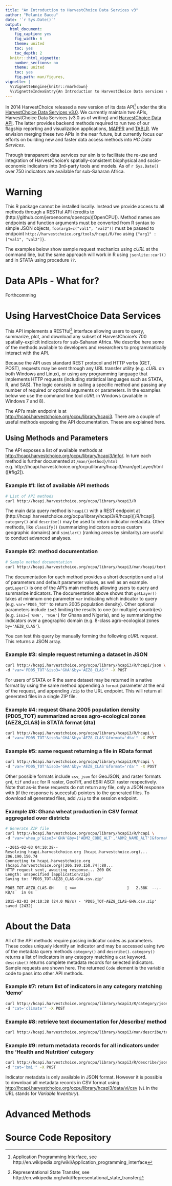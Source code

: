 ```yaml
---
title: "An Introduction to HarvestChoice Data Services v3"
author: "Melanie Bacou"
date: '`r Sys.Date()`'
output:
  html_document:
    fig_caption: yes
    fig_width: 6
    theme: united
    toc: yes
    toc_depth: 2
  knitr:::html_vignette:
    number_sections: no
    theme: united
    toc: yes
    fig.path: man/figures,
vignette: |
  %\VignetteEngine{knitr::rmarkdown} 
  %\VignetteIndexEntry{An Introduction to HarvestChoice Data services v3}
---
```



In 2014 HarvestChoice released a new version of its data API[^1] under the title [HarvestChoice Data Services v3.0](http://harvestchoice.org/tools/harvestchoice-data-services). We currently maintain two APIs, HarvestChoice Data Services (v3.0 as of writing) and [HarvestChoice Data API](http://harvestchoice.org/tools/hcapi). The latter provides backend methods required to run two of our flagship reporting and visualization applications, [MAPPR](http://apps.harvestchoice.org/mappr/) and [TABLR](http://apps.harvestchoice.org/tablr/). We envision merging these two APIs in the near future, but currently focus our efforts on building new and faster data access methods into *HC Data Services*.

Through transparent data services our aim is to facilitate the re-use and integration of HarvestChoice's spatially-consistent biophysical and socio-economic indicators into 3rd-party tools and models. As of `r Sys.Date()` over 750 indicators are available for sub-Saharan Africa.

# Warning

This R package cannot be installed locally. Instead we provide access to all methods through a RESTful API (credits to (http://github.com/jeroenooms/opencpu)[OpenCPU]). Method names are endpoints and function arguments must be converted from R syntax to simple JSON objects, `foo(arg1=c("val1", "val2"))` must be passed to endpoint `http://harvestchoice.org/tools/hcapi/R/foo` using `{"arg1" : ["val1", "val2"]}`.

The examples below show sample request mechanics using *cURL* at the command line, but the same approach will work in R using `jsonlite::curl()` and in STATA using procedure `??`.

# Data APIs - What for?

Forthcomming

# Using HarvestChoice Data Services

This API implements a RESTful[^2] interface allowing users to query, summarize, plot, and download any subset of HarvestChoice's 700 spatially-explicit indicators for sub-Saharan Africa. We describe here some of the methods available to developers and researchers to programmatically interact with the API.

Because the API uses standard REST protocol and HTTP verbs (GET, POST), requests may be sent through any URL transfer utility (e.g. *cURL* on both Windows and Linux), or using any programming language that implements HTTP requests (including statistical languages such as STATA, R, and SAS). The logic consists in calling a specific method and passing any number of required or optional arguments or parameters. In the examples below we use the command line tool *cURL* in Windows (available in Windows 7 and 8).

The API's main endpoint is at [http://hcapi.harvestchoice.org/ocpu/library/hcapi3](http://hcapi.harvestchoice.org/ocpu/library/hcapi3). There are a couple of useful methods exposing the API documentation. These are explained here.


## Using Methods and Parameters

The API exposes a list of available methods at [http://hcapi.harvestchoice.org/ocpu/library/hcapi3/info/](http://hcapi.harvestchoice.org/ocpu/library/hcapi3/info/). In turn each method is further documented at `/man/{method}/html` e.g. http://hcapi.harvestchoice.org/ocpu/library/hcapi3/man/getLayer/html ([#fig2]).


### Example #1: list of available API methods

```bash
# List of API methods
curl http://hcapi.harvestchoice.org/ocpu/library/hcapi3/R
```

The main data query method is `hcapi()` with a REST endpoint at (http://hcapi.harvestchoice.org/ocpu/library/hcapi3/R/hcapi)[/R/hcapi]. `category()` and `describe()` may be used to return indicator metadata. Other methods, like `classify()` (summarizing indicators across custom geographic domains) and `similar()` (ranking areas by similarity) are useful to conduct advanced analyses.


### Example #2: method documentation

```bash
# Sample method documentation
curl http://hcapi.harvestchoice.org/ocpu/library/hcapi3/man/hcapi/text
```

The documentation for each method provides a short description and a list of parameters and default parameter values, as well as an example. `getLayer()` is one of the API's main methods allowing users to query and summarize indicators. The documentation above shows that `getLayer()` takes at minimum one parameter `var` indicating which indicator to query (e.g. `var='PD05_TOT'` to return 2005 population density). Other optional parameters include `iso3` limiting the results to one (or multiple) countri(es) (e.g. `iso3=['GHA', 'NGA']` for Ghana and Nigeria), and `by` summarizing the indicators over a geographic domain (e.g. 8-class agro-ecological zones `by='AEZ8_CLAS'`).

You can test this query by manually forming the following *cURL* request. This returns a JSON array.

### Example #3: simple request returning a dataset in JSON

```bash
curl http://hcapi.harvestchoice.org/ocpu/library/hcapi3/R/hcapi/json \
-d "var='PD05_TOT'&iso3='GHA'&by='AEZ8_CLAS'" -X POST
```

For users of STATA or R the same dataset may be returned in a native format by using the same method appending a `format` parameter at the end of the request, and appending `/zip` to the URL endpoint. This will return all generated files in a single ZIP file.

### Example #4: request Ghana 2005 population density (PD05_TOT) summarized across agro-ecological zones (AEZ8_CLAS) in STATA format (dta)

```bash
curl http://hcapi.harvestchoice.org/ocpu/library/hcapi3/R/hcapi \
-d "var='PD05_TOT'&iso3='GHA'&by='AEZ8_CLAS'&format='dta'" -X POST
```

### Example #5: same request returning a file in RData format

```bash
curl http://hcapi.harvestchoice.org/ocpu/library/hcapi3/R/hcapi \
-d "var='PD05_TOT'&iso3='GHA'&by='AEZ8_CLAS'&format='rda'" -X POST
```

Other possible formats include `csv`, `json` for GeoJSON, and raster formats `grd`, `tif` and `asc` for R raster, GeoTiff, and ESRI ASCII raster respectively. Note that as-is these requests do not return any file, only a JSON response with (if the response is succesful) pointers to the generated files. To download all generated files, add `/zip` to the session endpoint.


### Example #6: Ghana wheat production in CSV format aggregated over districts

```bash
# Generate ZIP file
curl http://hcapi.harvestchoice.org/ocpu/library/hcapi3/R/hcapi \
-d "var='whea_p'&iso3='GHA'&by=['ADM2_CODE_ALT','ADM2_NAME_ALT']&format='csv'" -X POST
```


```
--2015-02-03 04:10:38--
Resolving hcapi.harvestchoice.org (hcapi.harvestchoice.org)... 206.190.150.74
Connecting to hcapi.harvestchoice.org (hcapi.harvestchoice.org)|206.190.150.74|:80...
HTTP request sent, awaiting response... 200 OK
Length: unspecified [application/zip]
Saving to: 'PD05_TOT-AEZ8_CLAS-GHA.csv.zip'

PD05_TOT-AEZ8_CLAS-GH     [ <=>                      ]   2.38K  --.-KB/s   in 0s

2015-02-03 04:10:38 (24.0 MB/s) - 'PD05_TOT-AEZ8_CLAS-GHA.csv.zip' saved [2432]
```


# About the Data

All of the API methods require passing indicator codes as parameters. These codes uniquely identify an indicator and may be accessed using two of the metadata query methods `category()` and `describe()`. `category()` returns a list of indicators in any category matching a `cat` keyword. `describe()` returns complete metadata records for selected indicators. Sample requests are shown here. The returned `Code` element is the variable code to pass into other API methods.

### Example #7: return list of indicators in any category matching 'demo'

```bash
curl http://hcapi.harvestchoice.org/ocpu/library/hcapi3/R/category/json \
-d "cat='climate'" -X POST
```


### Example #8: retrieve text documentation for /describe/ method

``` bash
curl http://hcapi.harvestchoice.org/ocpu/library/hcapi3/man/describe/text
```


### Example #9: return metadata records for all indicators under the 'Health and Nutrition' category

```bash
curl http://hcapi.harvestchoice.org/ocpu/library/hcapi3/R/describe/json \
-d "cat='bmi'" -X POST
```

Indicator metadata is only available in JSON format. However it is possible to download all metadata records in CSV format using [http://hcapi.harvestchoice.org/ocpu/library/hcapi3/data/vi/csv](http://hcapi.harvestchoice.org/ocpu/library/hcapi3/data/vi/csv) (`vi` in the URL stands for *Variable Inventory*).


# Advanced Methods




# Source Code Repository





[^1]: Application Programming Interface, see http://en.wikipedia.org/wiki/Application_programming_interface


[^2]: Representational State Transfer, see http://en.wikipedia.org/wiki/Representational_state_transfer

